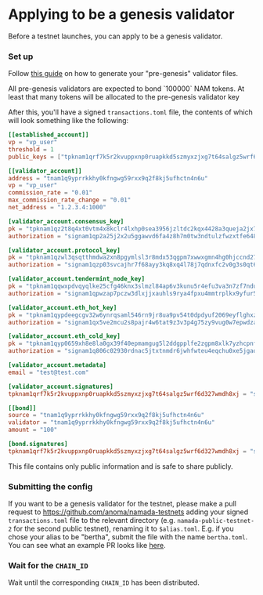 
# Applying to be a genesis validator

Before a testnet launches, you can apply to be a genesis validator.

### Set up

Follow [this guide](../../operators/validators/validator-setup.mdx#pre-genesis) on how to generate your "pre-genesis" validator files.

<Callout>
All pre-genesis validators are expected to bond `100000` NAM tokens. At least that many tokens will be allocated to the pre-genesis validator key
</Callout>

After this, you'll have a signed `transactions.toml` file, the contents of which will look something like the following:

```toml
[[established_account]]
vp = "vp_user"
threshold = 1
public_keys = ["tpknam1qrf7k5r2kvuppxnp0ruapkkd5szmyxzjxg7t64salgz5wrf6d327wmdh8xj"]

[[validator_account]]
address = "tnam1q9yprrkkhy0kfngwg59rxx9q2f8kj5ufhctn4n6u"
vp = "vp_user"
commission_rate = "0.01"
max_commission_rate_change = "0.01"
net_address = "1.2.3.4:1000"

[validator_account.consensus_key]
pk = "tpknam1qz2t8q4xt0vtm4x8kclr4lxhp0sea3956jzltdc2kqx4428a3queja2jx7p"
authorization = "signam1qp2a25j2x2u5ggawvd6fa4z8h7m0tw3ndtulzfwzxtfe6487arazthq2s28v5lmekn6dlp9qukehxwvanzyhfcgqpu7y6cut5l928qsxr3pp7k"

[validator_account.protocol_key]
pk = "tpknam1qzwl3qsqtthmdwa2xn8pgymlsl3r8mdx53qgpm7xwwxgmn4hg0hjccnd27q"
authorization = "signam1qzp03svcajhr7f68ayy3kq8xq4l78j7qdnxfc2v0g3s0qt69gkxhm0kx866hg77wty9hj004jfn94pavkmfqxqhyypjs0padv99vrjsqeqgg9q"

[validator_account.tendermint_node_key]
pk = "tpknam1qqwxpdvqyqlke25cfg46knx3slmzl84ap6v3kunu5r4efu3va3n7zf7nduz"
authorization = "signam1qpwzap7pczw3dlxjjxauhls9rya4fpxu4mmtrplkx9yfur5t3cf4wmwkvexnd4jyaeme3l9tfuxt7aapzzmjjsejsz8zz5upccykafgyu3dzqm"

[validator_account.eth_hot_key]
pk = "tpknam1qypdeegcgv32w6ynrqsaml546rn9jr8ua9pv54t0dpdyuf2069eyflghxz99u"
authorization = "signam1qx5ve2mcu2s8pajr4w6tat9z3v3p4g75zy9vug0w7epwdzapg7k8u3jxrsg5kax4xk7p3maxv49va98hsz6ntdfs2fx3whk70raepyg3qyn0nufq"

[validator_account.eth_cold_key]
pk = "tpknam1qyp0659xh8e8la0gx39f40epmamgug5l2ddgpplfe2zgpm8xlk7yzhcpnfx2e"
authorization = "signam1q806c02930rdnac5jtxtnmdr6jwhfwteu4eqchu0xe5jgaqsv0znztam6u3tyatme6fh72les7d502wpajqa0v8l5kc8cpef4nv8py5lqyv80ct3"

[validator_account.metadata]
email = "test@test.com"

[validator_account.signatures]
tpknam1qrf7k5r2kvuppxnp0ruapkkd5szmyxzjxg7t64salgz5wrf6d327wmdh8xj = "signam1qptu8kxn9apr7e7h438d60gsaqyupvgcur9rcxva4ft3vzh67y4qv2v2rm7ugg469kpe6qx7cr206n8tk0daqw9h03k72m6ffqwf56swvg0cjs"

[[bond]]
source = "tnam1q9yprrkkhy0kfngwg59rxx9q2f8kj5ufhctn4n6u"
validator = "tnam1q9yprrkkhy0kfngwg59rxx9q2f8kj5ufhctn4n6u"
amount = "100"

[bond.signatures]
tpknam1qrf7k5r2kvuppxnp0ruapkkd5szmyxzjxg7t64salgz5wrf6d327wmdh8xj = "signam1qqgn525t548eg7nrwhrlke0n6r8d3zqw79tdkeyva79r6snc26ew6fq2fkvunljw7l6hq5ed6e8dqyaq9afexwd88gnprlusjds77qgq57ej0a"
```

This file contains only public information and is safe to share publicly.


### Submitting the config
If you want to be a genesis validator for the testnet, please make a pull request to https://github.com/anoma/namada-testnets adding your signed `transactions.toml` file to the relevant directory (e.g. `namada-public-testnet-2` for the second public testnet), renaming it to `$alias.toml`. 
E.g. if you chose your alias to be "bertha", submit the file with the name `bertha.toml`. You can see what an example PR looks like [here](https://github.com/anoma/namada-testnets/pull/2616).

### Wait for the `CHAIN_ID`
Wait until the corresponding `CHAIN_ID` has been distributed.